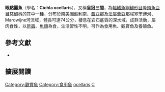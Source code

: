 {{Speciesbox
| name = 眼點麗魚
| status = NE
| status_system = IUCN3.1
| image = 
| image_width = 260px
| image_caption = 
| genus = Cichla
| species = ocellaris
| authority = Bloch & Schneider, 1801
| synonyms = *''Acharnes speciosus''<br /><small>Müller & Troschel, 1849</small>
}}
'''眼點麗魚'''（學名：'''Cichla ocellaris'''），又稱'''皇冠三間'''，為[[輻鰭魚綱|輻鰭魚綱]][[鱸形目|鱸形目]][[隆頭魚亞目|隆頭魚亞目]][[慈鯛科|慈鯛科]]的其中一[[種|種]]，分布於[[南美洲|南美洲]][[蘇利南|蘇利南]]、[[蓋亞那|蓋亞那]]及[[法屬圭亞那|法屬圭亞那]][[埃塞奎博河|埃塞奎博河]]、Marowijne河流域，體長可達74公分，棲息在岩石底質的深水域，成群活動，屬肉食性，以[[昆蟲|昆蟲]]、[[魚類|魚類]]為食，生活習性不明，可作為食用魚、觀賞魚及養殖魚。

== 參考文獻 ==
*{{FishBase_species|genus=Cichla|species=ocellaris|year=2013|month=6}}

== 擴展閱讀 ==
{{refbegin}}
{{wikispecies-inline|Cichla ocellaris|眼點麗魚}}
{{refend}}
{{Taxonbar|from=Q4889552}}

[[Category:觀賞魚|Category:觀賞魚]]
[[Category:食用魚|Category:食用魚]]
[[Category:麗魚屬|ocellaris]]
[[Category:1801年描述的魚類|C]]


{{鱸形目小作品}}
